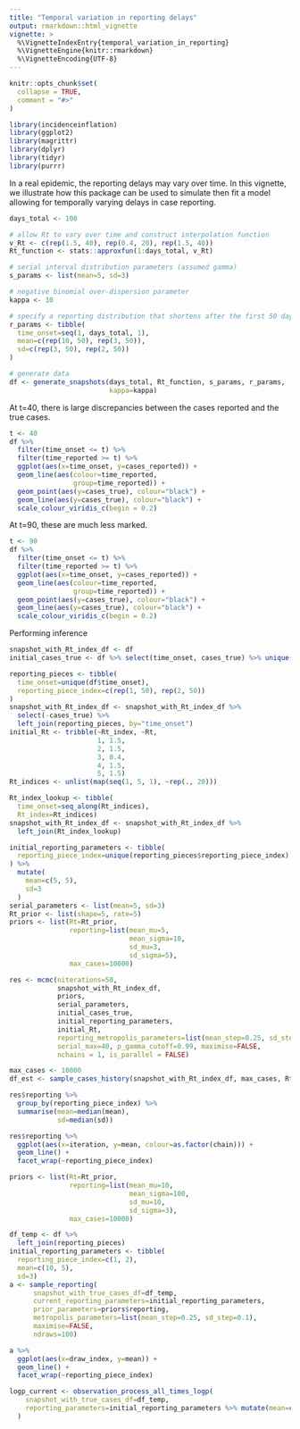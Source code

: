 ```yaml
---
title: "Temporal variation in reporting delays"
output: rmarkdown::html_vignette
vignette: >
  %\VignetteIndexEntry{temporal_variation_in_reporting}
  %\VignetteEngine{knitr::rmarkdown}
  %\VignetteEncoding{UTF-8}
---
```


```r
knitr::opts_chunk$set(
  collapse = TRUE,
  comment = "#>"
)
```

```r
library(incidenceinflation)
library(ggplot2)
library(magrittr)
library(dplyr)
library(tidyr)
library(purrr)
```

In a real epidemic, the reporting delays may vary over time. In this vignette, we illustrate how this package can be used to simulate then fit a model allowing for temporally varying delays in case reporting.

```r
days_total <- 100

# allow Rt to vary over time and construct interpolation function
v_Rt <- c(rep(1.5, 40), rep(0.4, 20), rep(1.5, 40))
Rt_function <- stats::approxfun(1:days_total, v_Rt)

# serial interval distribution parameters (assumed gamma)
s_params <- list(mean=5, sd=3)

# negative binomial over-dispersion parameter
kappa <- 10

# specify a reporting distribution that shortens after the first 50 days
r_params <- tibble(
  time_onset=seq(1, days_total, 1),
  mean=c(rep(10, 50), rep(3, 50)),
  sd=c(rep(3, 50), rep(2, 50))
)

# generate data
df <- generate_snapshots(days_total, Rt_function, s_params, r_params,
                         kappa=kappa)
```

At t=40, there is large discrepancies between the cases reported and the true cases.
```r
t <- 40
df %>% 
  filter(time_onset <= t) %>% 
  filter(time_reported >= t) %>% 
  ggplot(aes(x=time_onset, y=cases_reported)) +
  geom_line(aes(colour=time_reported,
                group=time_reported)) +
  geom_point(aes(y=cases_true), colour="black") +
  geom_line(aes(y=cases_true), colour="black") +
  scale_colour_viridis_c(begin = 0.2)
```

At t=90, these are much less marked.
```r
t <- 90
df %>% 
  filter(time_onset <= t) %>% 
  filter(time_reported >= t) %>% 
  ggplot(aes(x=time_onset, y=cases_reported)) +
  geom_line(aes(colour=time_reported,
                group=time_reported)) +
  geom_point(aes(y=cases_true), colour="black") +
  geom_line(aes(y=cases_true), colour="black") +
  scale_colour_viridis_c(begin = 0.2)
```

Performing inference
```r
snapshot_with_Rt_index_df <- df
initial_cases_true <- df %>% select(time_onset, cases_true) %>% unique()

reporting_pieces <- tibble(
  time_onset=unique(df$time_onset),
  reporting_piece_index=c(rep(1, 50), rep(2, 50))
)
snapshot_with_Rt_index_df <- snapshot_with_Rt_index_df %>%
  select(-cases_true) %>% 
  left_join(reporting_pieces, by="time_onset")
initial_Rt <- tribble(~Rt_index, ~Rt,
                      1, 1.5,
                      2, 1.5,
                      3, 0.4,
                      4, 1.5,
                      5, 1.5)
Rt_indices <- unlist(map(seq(1, 5, 1), ~rep(., 20)))

Rt_index_lookup <- tibble(
  time_onset=seq_along(Rt_indices),
  Rt_index=Rt_indices)
snapshot_with_Rt_index_df <- snapshot_with_Rt_index_df %>% 
  left_join(Rt_index_lookup)

initial_reporting_parameters <- tibble(
  reporting_piece_index=unique(reporting_pieces$reporting_piece_index)
) %>% 
  mutate(
    mean=c(5, 5),
    sd=3
  )
serial_parameters <- list(mean=5, sd=3)
Rt_prior <- list(shape=5, rate=5)
priors <- list(Rt=Rt_prior,
               reporting=list(mean_mu=5,
                              mean_sigma=10,
                              sd_mu=3,
                              sd_sigma=5),
               max_cases=10000)

res <- mcmc(niterations=50,
            snapshot_with_Rt_index_df,
            priors,
            serial_parameters,
            initial_cases_true,
            initial_reporting_parameters,
            initial_Rt,
            reporting_metropolis_parameters=list(mean_step=0.25, sd_step=0.1),
            serial_max=40, p_gamma_cutoff=0.99, maximise=FALSE,
            nchains = 1, is_parallel = FALSE)
```

```r
max_cases <- 10000
df_est <- sample_cases_history(snapshot_with_Rt_index_df, max_cases, Rt_function, s_params, initial_reporting_parameters, maximise = F)
```

```r
res$reporting %>% 
  group_by(reporting_piece_index) %>% 
  summarise(mean=median(mean),
            sd=median(sd))

res$reporting %>% 
  ggplot(aes(x=iteration, y=mean, colour=as.factor(chain))) +
  geom_line() +
  facet_wrap(~reporting_piece_index)
```

```r
priors <- list(Rt=Rt_prior,
               reporting=list(mean_mu=10,
                              mean_sigma=100,
                              sd_mu=10,
                              sd_sigma=3),
               max_cases=10000)

df_temp <- df %>%
  left_join(reporting_pieces)
initial_reporting_parameters <- tibble(
  reporting_piece_index=c(1, 2),
  mean=c(10, 5),
  sd=3)
a <- sample_reporting(
      snapshot_with_true_cases_df=df_temp,
      current_reporting_parameters=initial_reporting_parameters,
      prior_parameters=priors$reporting,
      metropolis_parameters=list(mean_step=0.25, sd_step=0.1),
      maximise=FALSE,
      ndraws=100)

a %>% 
  ggplot(aes(x=draw_index, y=mean)) +
  geom_line() +
  facet_wrap(~reporting_piece_index)

logp_current <- observation_process_all_times_logp(
    snapshot_with_true_cases_df=df_temp,
    reporting_parameters=initial_reporting_parameters %>% mutate(mean=c(10, 3))
  )
```

